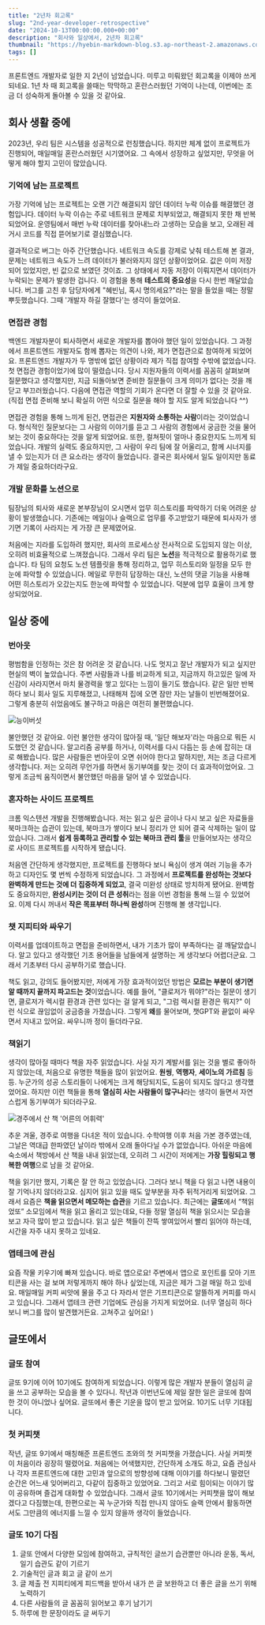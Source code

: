 ```yaml
---
title: "2년차 회고록"
slug: "2nd-year-developer-retrospective"
date: "2024-10-13T00:00:00.000+00:00"
description: "회사와 일상에서, 2년차 회고록"
thumbnail: "https://hyebin-markdown-blog.s3.ap-northeast-2.amazonaws.com/post/2nd-year-developer-retrospective/cover.png"
tags: []
---
```


프론트엔드 개발자로 일한 지 2년이 넘었습니다. 미루고 미뤄왔던 회고록을 이제야 쓰게 되네요. 1년 차 때 회고록을 쓸때는 막막하고 혼란스러웠던 기억이 나는데, 이번에는 조금 더 성숙하게 돌아볼 수 있을 것 같아요.

## 회사 생활 중에

2023년, 우리 팀은 시스템을 성공적으로 런칭했습니다. 하지만 체계 없이 프로젝트가 진행되어, 매일매일 혼란스러웠던 시기였어요. 그 속에서 성장하고 싶었지만, 무엇을 어떻게 해야 할지 고민이 많았습니다.

### 기억에 남는 프로젝트

가장 기억에 남는 프로젝트는 오랜 기간 해결되지 않던 데이터 누락 이슈를 해결했던 경험입니다. 데이터 누락 이슈는 주로 네트워크 문제로 치부되었고, 해결되지 못한 채 반복되었어요. 운영팀에서 매번 누락 데이터를 찾아내느라 고생하는 모습을 보고, 오래된 레거시 코드를 직접 뜯어보기로 결심했습니다.

결과적으로 버그는 아주 간단했습니다. 네트워크 속도를 강제로 낮춰 테스트해 본 결과, 문제는 네트워크 속도가 느려 데이터가 불러와지지 않던 상황이었어요. 값은 이미 저장되어 있었지만, 빈 값으로 보였던 것이죠. 그 상태에서 자동 저장이 이뤄지면서 데이터가 누락되는 문제가 발생한 겁니다. 이 경험을 통해 **테스트의 중요성**을 다시 한번 깨달았습니다. 버그를 고친 후 담당자에게 "혜빈님, 혹시 명의세요?"라는 말을 들었을 때는 정말 뿌듯했습니다. 그때 '개발자 하길 잘했다'는 생각이 들었어요.

### 면접관 경험

백엔드 개발자분이 퇴사하면서 새로운 개발자를 뽑아야 했던 일이 있었습니다. 그 과정에서 프론트엔드 개발자도 함께 뽑자는 의견이 나와, 제가 면접관으로 참여하게 되었어요. 프론트엔드 개발자가 두 명밖에 없던 상황이라 제가 직접 참여할 수밖에 없었습니다. 첫 면접관 경험이었기에 많이 떨렸습니다. 당시 지원자들의 이력서를 꼼꼼히 살펴보며 질문했다고 생각했지만, 지금 되돌아보면 준비한 질문들이 크게 의미가 없다는 것을 깨닫고 부끄러웠습니다. 다음에 면접관 역할의 기회가 온다면 더 잘할 수 있을 것 같아요. (직접 면접 준비해 보니 확실히 어떤 식으로 질문을 해야 할 지도 알게 되었습니다 ^^)

면접관 경험을 통해 느끼게 된건, 면접관은 **지원자와 소통하는 사람**이라는 것이었습니다. 형식적인 질문보다는 그 사람의 이야기를 듣고 그 사람의 경험에서 궁금한 것을 물어보는 것이 중요하다는 것을 알게 되었어요. 또한, 컬쳐핏이 얼마나 중요한지도 느끼게 되었습니다. 개발의 실력도 중요하지만, 그 사람이 우리 팀에 잘 어울리고, 함께 시너지를 낼 수 있는지가 더 큰 요소라는 생각이 들었습니다. 결국은 회사에서 일도 일이지만 동료가 제일 중요하더라구요.

### 개발 문화를 노션으로

팀장님의 퇴사와 새로운 본부장님이 오시면서 업무 히스토리를 파악하기 더욱 어려운 상황이 발생했습니다. 기존에는 메일이나 슬랙으로 업무를 주고받았기 때문에 퇴사자가 생기면 기록이 사라지는 게 가장 큰 문제였어요.

처음에는 지라를 도입하려 했지만, 회사의 프로세스상 전사적으로 도입되지 않는 이상, 오히려 비효율적으로 느껴졌습니다. 그래서 우리 팀은 **노션**을 적극적으로 활용하기로 했습니다. 타 팀의 요청도 노션 템플릿을 통해 정리하고, 업무 히스토리와 일정을 모두 한눈에 파악할 수 있었습니다. 메일로 무한히 답장하는 대신, 노션의 댓글 기능을 사용해 어떤 히스토리가 오갔는지도 한눈에 파악할 수 있었습니다. 덕분에 업무 효율이 크게 향상되었어요.

## 일상 중에

### 번아웃

평범함을 인정하는 것은 참 어려운 것 같습니다. 나도 멋지고 잘난 개발자가 되고 싶지만 현실의 벽이 높았습니다. 주변 사람들과 나를 비교하게 되고, 지금까지 하고있은 일에 자신감이 사라지면서 마치 물경력을 쌓고 있다는 느낌이 들기도 했습니다. 같은 일만 반복하다 보니 회사 일도 지루해졌고, 나태해져 집에 오면 잠만 자는 날들이 빈번해졌어요. 그렇게 충분히 쉬었음에도 불구하고 마음은 여전히 불편했습니다.

![능이버섯](https://hyebin-markdown-blog.s3.ap-northeast-2.amazonaws.com/post/2nd-year-developer-retrospective/2.png)

불안했던 것 같아요. 이런 불안한 생각이 많아질 때, '일단 해보자'라는 마음으로 뭐든 시도했던 것 같습니다. 알고리즘 공부를 하거나, 이력서를 다시 다듬는 등 손에 잡히는 대로 해봤습니다. 많은 사람들은 번아웃이 오면 쉬어야 한다고 말하지만, 저는 조금 다르게 생각합니다. 저는 오히려 무언가를 하면서 동기부여를 찾는 것이 더 효과적이었어요. 그렇게 조금씩 움직이면서 불안했던 마음을 덜어 낼 수 있었습니다.

### 혼자하는 사이드 프로젝트

크롬 익스텐션 개발을 진행해봤습니다. 저는 읽고 싶은 글이나 다시 보고 싶은 자료들을 북마크하는 습관이 있는데, 북마크가 쌓이다 보니 정리가 안 되어 결국 삭제하는 일이 많았습니다. 그래서 **쉽게 등록하고 관리할 수 있는 북마크 관리 툴**을 만들어보자는 생각으로 사이드 프로젝트를 시작하게 됐습니다.

처음엔 간단하게 생각했지만, 프로젝트를 진행하다 보니 욕심이 생겨 여러 기능을 추가하고 디자인도 몇 번씩 수정하게 되었습니다. 그 과정에서 **프로젝트를 완성하는 것보다 완벽하게 만드는 것에 더 집중하게 되었고**, 결국 미완성 상태로 방치하게 됐어요. 완벽함도 중요하지만, **완성시키는 것이 더 큰 성취**라는 점을 이번 경험을 통해 느낄 수 있었어요. 이제 다시 꺼내서 **작은 목표부터 하나씩 완성**하며 진행해 볼 생각입니다.

### 챗 지피티와 싸우기

이력서를 업데이트하고 면접을 준비하면서, 내가 기초가 많이 부족하다는 걸 깨달았습니다. 알고 있다고 생각했던 기초 용어들을 남들에게 설명하는 게 생각보다 어렵더군요. 그래서 기초부터 다시 공부하기로 했습니다.

책도 읽고, 강의도 들어봤지만, 저에게 가장 효과적이었던 방법은 **모르는 부분이 생기면 알 때까지 끝까지 파고드는 것**이었습니다. 예를 들어, "클로저가 뭐야?"라는 질문이 생기면, 클로저가 렉시컬 환경과 관련 있다는 걸 알게 되고, "그럼 렉시컬 환경은 뭐지?" 이런 식으로 끊임없이 궁금증을 가졌습니다. 그렇게 **왜**를 물어보며, 챗GPT와 끝없이 싸우면서 지내고 있어요. 싸우니까 정이 들더라구요.

### 책읽기

생각이 많아질 때마다 책을 자주 읽었습니다. 사실 자기 계발서를 읽는 것을 별로 좋아하지 않았는데, 처음으로 유명한 책들을 많이 읽었어요. **원씽**, **역행자**, **세이노의 가르침** 등등. 누군가의 성공 스토리들이 나에게는 크게 해당되지도, 도움이 되지도 않다고 생각했었어요. 하지만 이런 책들을 통해 **열심히 사는 사람들이 많구나**라는 생각이 들면서 자연스럽게 동기부여가 되더라구요.

![경주에서 산 책 '어른의 어휘력'](https://hyebin-markdown-blog.s3.ap-northeast-2.amazonaws.com/post/2nd-year-developer-retrospective/1.png)

추운 겨울, 경주로 여행을 다녀온 적이 있습니다. 수학여행 이후 처음 가본 경주였는데, 그날은 역대급 한파였던 날이라 밖에서 오래 돌아다닐 수가 없었습니다. 아쉬운 마음에 숙소에서 책방에서 산 책을 내내 읽었는데, 오히려 그 시간이 저에게는 **가장 힐링되고 행복한 여행**으로 남을 것 같아요.

책을 읽기만 했지, 기록은 잘 안 하고 있었습니다. 그러다 보니 책을 다 읽고 나면 내용이 잘 기억나지 않더라고요. 심지어 읽고 있을 때도 앞부분을 자주 뒤적거리게 되었어요. 그래서 요즘은 **책을 읽으면서 메모하는 습관**을 기르고 있습니다. 최근에는 **글또**에서 “책읽었또” 소모임에서 책을 읽고 올리고 있는데요, 다들 정말 열심히 책을 읽으시는 모습을 보고 자극 많이 받고 있습니다. 읽고 싶은 책들이 잔뜩 쌓여있어서 빨리 읽어야 하는데, 시간을 자주 내지 못하고 있네요.

### 앱테크에 관심

요즘 작물 키우기에 빠져 있습니다. 바로 앱으로요! 주변에서 앱으로 포인트를 모아 기프티콘을 사는 걸 보며 저렇게까지 해야 하나 싶었는데, 지금은 제가 그걸 매일 하고 있네요. 매일매일 커피 씨앗에 물을 주고 다 자라서 얻은 기프티콘으로 알뜰하게 커피를 마시고 있습니다. 그래서 앱테크 관련 기업에도 관심을 가지게 되었어요. (너무 열심히 하다 보니 버그를 많이 발견했거든요. 고쳐주고 싶어요! )

## 글또에서

### 글또 참여

글또 9기에 이어 10기에도 참여하게 되었습니다. 이렇게 많은 개발자 분들이 열심히 글을 쓰고 공부하는 모습을 볼 수 있다니. 작년과 이번년도에 제일 잘한 일은 글또에 참여한 것이 아니었나 싶어요. 글또에서 좋은 기운을 많이 받고 있어요. 10기도 너무 기대됩니다.

### 첫 커피챗

작년, 글또 9기에서 매칭해준 프론트엔드 조와의 첫 커피챗을 가졌습니다. 사실 커피챗이 처음이라 굉장히 떨렸어요. 처음에는 어색했지만, 간단하게 소개도 하고, 요즘 관심사나 각자 프론트엔드에 대한 고민과 앞으로의 방향성에 대해 이야기를 하다보니 떨렸던 순간은 어느새 잊어버리고, 다같이 집중하고 있었어요. 그리고 서로 힘이되는 이야기 많이 공유하며 즐겁게 대화할 수 있었습니다. 그래서 글또 10기에서는 커피챗을 많이 해보겠다고 다짐했는데, 한편으로는 꼭 누군가와 직접 만나지 않아도 슬랙 안에서 활동하면서도 그만큼의 에너지를 느낄 수 있지 않을까 생각이 들었습니다.

### 글또 10기 다짐

1. 글또 안에서 다양한 모임에 참여하고, 규칙적인 글쓰기 습관뿐만 아니라 운동, 독서, 일기 습관도 같이 기르기
2. 기술적인 글과 회고 글 같이 쓰기
3. 글 제출 전 지피티에게 피드백을 받아서 내가 쓴 글 보완하고 더 좋은 글을 쓰기 위해 노력하기
4. 다른 사람들의 글 꼼꼼히 읽어보고 후기 남기기
5. 하루에 한 문장이라도 글 써두기
